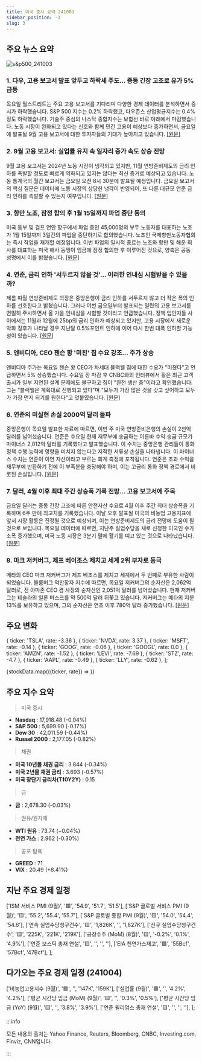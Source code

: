 ```yaml
---
title: 미국 증시 요약 241003
sidebar_position: -3
slug: 3
---
```


## 주요 뉴스 요약

![s&p500_241003](/map/241003.png)

### 1. **다우, 고용 보고서 발표 앞두고 하락세 주도... 중동 긴장 고조로 유가 5% 급등**

목요일 월스트리트는 주요 고용 보고서를 기다리며 다양한 경제 데이터를 분석하면서 증시가 하락했습니다. S&P 500 지수는 0.2% 하락했고, 다우존스 산업평균지수는 0.4% 정도 하락했습니다. 기술주 중심의 나스닥 종합지수는 보합선 바로 아래에서 마감했습니다. 노동 시장이 완화되고 있다는 신호와 함께 민간 고용이 예상보다 증가하면서, 금요일에 발표될 9월 고용 보고서에 대한 투자자들의 기대가 높아지고 있습니다. [[원문]](https://finance.yahoo.com/news/live/stock-market-today-dow-leads-declines-ahead-of-jobs-report-oil-surges-5-as-mideast-focus-intensifies-200102775.html)

### 2. **9월 고용 보고서: 실업률 유지 속 일자리 증가 속도 상승 전망**

9월 고용 보고서는 2024년 노동 시장이 냉각되고 있지만, 11월 연방준비제도의 금리 인하를 촉발할 정도로 빠르게 약화되고 있지는 않다는 최신 증거로 예상되고 있습니다. 노동 통계국의 월간 보고서는 금요일 오전 8시 30분에 발표될 예정입니다. 금요일 보고서의 핵심 질문은 데이터에 노동 시장의 상당한 냉각이 반영되어, 또 다른 대규모 연준 금리 인하를 촉발할 수 있는지 여부입니다. [[원문]](https://finance.yahoo.com/news/september-jobs-report-job-growth-expected-to-pick-up-as-unemployment-rate-stays-flat-153232229.html)

### 3. **항만 노조, 잠정 합의 후 1월 15일까지 파업 중단 동의**

미국 동부 및 걸프 연안 항구에서 파업 중인 45,000명의 부두 노동자를 대표하는 노조가 1월 15일까지 3일간의 파업을 중단하기로 합의했습니다. 노조인 국제항만노동자협회는 즉시 작업을 재개할 예정입니다. 이번 파업의 일시적 종료는 노조와 항만 및 해운 회사를 대표하는 미국 해사 동맹이 임금에 잠정 합의한 후 이루어진 것으로, 양측은 공동 성명에서 이를 밝혔습니다. [[원문]](https://www.marketwatch.com/story/dockworkers-union-agrees-to-suspend-port-strike-until-jan-15-to-provide-time-to-negotiate-new-contract-5fb8cdf9?mod=home-page)

### 4. **연준, 금리 인하 '서두르지 않을 것'... 이러한 인내심 시험받을 수 있을까?**

제롬 파월 연방준비제도 의장은 중앙은행이 금리 인하를 서두르지 않고 더 작은 폭의 인하를 선호한다고 밝혔습니다. 그러나 이번 금요일부터 발표되는 일련의 고용 보고서를 면밀히 주시하면서 올 가을 인내심을 시험할 것이라고 언급했습니다. 정책 입안자들 사이에서는 11월과 12월에 25bp의 금리 인하가 예상되고 있지만, 고용 시장에서 새로운 악화 징후가 나타날 경우 지난달 0.5%포인트 인하에 이어 다시 한번 대폭 인하할 가능성이 있습니다. [[원문]](https://finance.yahoo.com/news/fed-is-in-no-hurry-to-cut-rates-quickly-could-that-patience-be-tested-080010592.html)

### 5. **엔비디아, CEO 젠슨 황 '미친' 칩 수요 강조... 주가 상승**

엔비디아 주가는 목요일 젠슨 황 CEO가 차세대 블랙웰 칩에 대한 수요가 "미쳤다"고 언급하면서 5% 상승했습니다. 수요일 장 마감 후 CNBC와의 인터뷰에서 황은 최근 고객 출시가 일부 지연된 설계 문제에도 불구하고 칩이 "완전 생산 중"이라고 확인했습니다. 그는 "블랙웰은 계획대로 진행되고 있다"며 "모두가 가장 많은 것을 갖고 싶어하고 모두가 가장 먼저 되기를 원한다"고 덧붙였습니다. [[원문]](https://finance.yahoo.com/news/nvidia-stock-rises-as-ceo-jensen-huang-touts-insane-chip-demand-162700341.html)

### 6. **연준의 미실현 손실 2000억 달러 돌파**

중앙은행이 목요일 발표한 자료에 따르면, 이번 주 미국 연방준비은행의 손실이 2천억 달러를 넘어섰습니다. 연준은 수요일 현재 재무부에 송금하는 이른바 수익 송금 규모가 마이너스 2,012억 달러를 기록했다고 발표했습니다. 이 수치는 중앙은행 관리들이 통화 정책 수행 능력에 영향을 미치지 않는다고 지적한 서류상 손실을 나타냅니다. 이 마이너스 수치는 연준이 이연 자산이라고 부르는 회계 측정에 포착됩니다. 연준은 초과 수익을 재무부에 반환하기 전에 이 부족분을 충당해야 하며, 이는 고금리 통화 정책 경로에서 비롯된 손실입니다. [[원문]](https://www.reuters.com/business/finance/feds-paper-losses-top-200-bln-mark-2024-10-03/)

### 7. **달러, 4월 이후 최대 주간 상승폭 기록 전망... 고용 보고서에 주목**

금요일 달러는 중동 긴장 고조에 따른 안전자산 수요로 4월 이후 주간 최대 상승폭을 기록하며 6주 만에 최고치를 기록했습니다. 이날 오후 발표될 미국의 비농업 고용지표에 앞서 시장 활동은 진정될 것으로 예상되며, 이는 연방준비제도의 금리 전망에 도움이 될 것으로 보입니다. 목요일 데이터에 따르면, 지난주 실업수당을 새로 신청한 미국인 수가 소폭 증가했으며, 미국 노동 시장은 3분기 말에 활기를 띠고 있는 것으로 나타났습니다. [[원문]](https://www.reuters.com/markets/currencies/dollar-poised-largest-weekly-gain-since-april-jobs-report-focus-2024-10-04/)

### 8. **마크 저커버그, 제프 베이조스 제치고 세계 2위 부자로 등극**

메타의 CEO 마크 저커버그가 제프 베조스를 제치고 세계에서 두 번째로 부유한 사람이 되었습니다. 블룸버그 억만장자 지수에 따르면, 목요일 저커버그의 순자산은 2,062억 달러로, 전 아마존 CEO 겸 사장의 순자산인 2,051억 달러를 넘어섰습니다. 현재 저커버그는 테슬라의 일론 머스크를 약 500억 달러 뒤쫓고 있습니다. 저커버그는 메타의 지분 13%를 보유하고 있으며, 그의 순자산은 연초 이후 780억 달러 증가했습니다. [[원문]](https://www.cnbc.com/2024/10/03/mark-zuckerberg-passes-jeff-bezos-as-worlds-second-richest-person.html)

## 주요 변화

  { ticker: 'TSLA', rate: -3.36 },
  { ticker: 'NVDA', rate: 3.37 },
  { ticker: 'MSFT', rate: -0.14 },
  { ticker: 'GOOG', rate: -0.06 },
  { ticker: 'GOOGL', rate: 0.0 },
  { ticker: 'AMZN', rate: -1.52 },
  { ticker: 'LEVI', rate: -7.69 },
  { ticker: 'STZ', rate: -4.7 },
  { ticker: 'AAPL', rate: -0.49 },
  { ticker: 'LLY', rate: -0.62 },
];

{stockData.map(({ticker, rate}) => <StockCardMini key={ticker} ticker={ticker} rate={rate}></StockCardMini>)}

## 주요 지수 요약

> 미국 증시

- **Nasdaq** : 17,918.48 (-0.04%)
- **S&P 500** : 5,699.90 (-0.17%)
- **Dow 30** : 42,011.59 (-0.44%)
- **Russel 2000** : 2,177.05 (-0.82%)

> 채권

- **미국 10년물 채권 금리** : 3.844 (-0.34%)
- **미국 2년물 채권 금리** : 3.693 (-0.57%)
- **미국 장단기 금리차(T10Y2Y)** : 0.15

> 금

- **금** : 2,678.30 (-0.03%)

> 원유/원자재

- **WTI 원유** : 73.74 (+0.04%)
- **천연 가스** : 2.962 (-0.30%)

> 공포 탐욕

- **GREED** : 71
- **VIX** : 20.49 (+8.41%)

## 지난 주요 경제 일정

  ['ISM 서비스 PMI (9월)', '🟥', '54.9', '51.7', '51.5'],
  ['S&P 글로벌 서비스 PMI (9월)', '🟨', '55.2', '55.4', '55.7'],
  ['S&P 글로벌 종합 PMI (9월)', '🟨', '54.0', '54.4', '54.6'],
  ['연속 실업수당청구건수', '🟨', '1,826K', '', '1,827K'],
  ['신규 실업수당청구건수', '🟨', '225K', '221K', '219K'],
  ['공장수주 (MoM) (8월)', '🟨', '-0.2%', '0.1%', '4.9%'],
  ['연준 보스틱 총재 연설', '🟨', '', '', ''],
  ['EIA 천연가스재고', '🟩', '55Bcf', '57Bcf', '47Bcf'],
];

<EconomicCalendar data={eventsData} />

## 다가오는 주요 경제 일정 (241004)

  ['비농업고용지수 (9월)', '🟥', '', '147K', '159K'],
  ['실업률 (9월)', '🟥', '', '4.2%', '4.2%'],
  ['평균 시간당 임금 (MoM) (9월)', '🟨', '', '0.3%', '0.5%'],
  ['평균 시간당 임금 (YoY) (9월)', '🟨', '', '3.8%', '3.9%'],
  ['연준 윌리엄스 총재 연설', '🟨', '', '', ''],
];

<EconomicCalendar data={nextEventsData} />

:::info

모든 내용의 출처는 Yahoo Finance, Reuters, Bloomberg, CNBC, Investing.com, Finviz, CNN입니다.

:::
